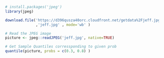 
```r

# install.packages('jpeg')
library(jpeg)

download.file('https://d396qusza40orc.cloudfront.net/getdata%2Fjeff.jpg'
              ,'jeff.jpg' , mode='wb' )

# Read the JPEG image
picture <- jpeg::readJPEG('jeff.jpg', native=TRUE)

# Get Sample Quantiles corressponding to given prob
quantile(picture, probs = c(0.3, 0.8) )
```

```r

```

